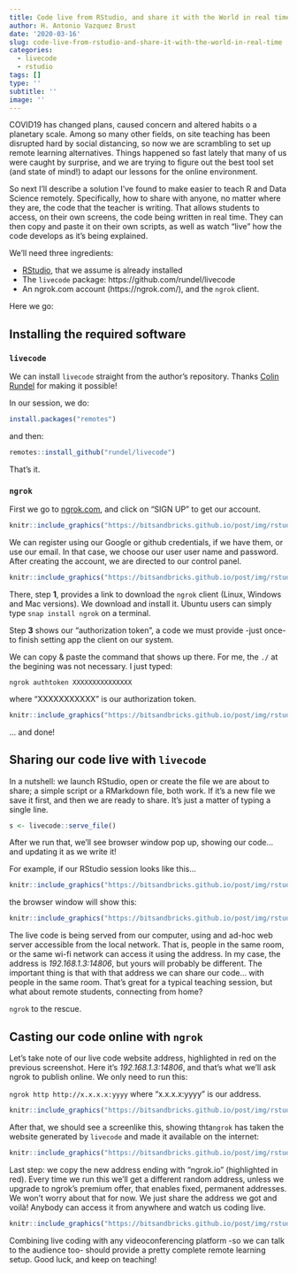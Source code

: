 ```yaml
---
title: Code live from RStudio, and share it with the World in real time
author: H. Antonio Vazquez Brust
date: '2020-03-16'
slug: code-live-from-rstudio-and-share-it-with-the-world-in-real-time
categories:
  - livecode
  - rstudio
tags: []
type: ''
subtitle: ''
image: ''
---
```


COVID19 has changed plans, caused concern and altered habits o a planetary scale. Among so many other fields, on site teaching has been disrupted hard by social distancing, so now we are scrambling to set up remote learning alternatives. Things happened so fast lately that many of us were caught by surprise, and we are trying to figure out the best tool set (and state of mind!) to adapt our lessons for the online environment.

So next I'll describe a solution I've found to make easier to teach R and Data Science remotely. Specifically, how to share with anyone, no matter where they are, the code that the teacher is writing. That allows students to access, on their own screens, the code being written in real time. They can then copy and paste it on their own scripts, as well as watch "live" how the code develops as it's being explained.

We'll need three ingredients:

- [RStudio](https://rstudio.com/), that we assume is already installed
- The `livecode` package: https://github.com/rundel/livecode
- An ngrok.com account (https://ngrok.com/), and the `ngrok` client. 

Here we go:


## Installing the required software

### `livecode`

We can install `livecode` straight from the author's repository. Thanks [Colin Rundel](https://twitter.com/rundel) for making it possible! 

In our session, we do:

```r
install.packages("remotes")
```

and then:

```r
remotes::install_github("rundel/livecode")
```

That's it. 

### `ngrok`

First we go to [ngrok.com](https://ngok.com), and click on "SIGN UP" to get our account.

```r
knitr::include_graphics("https://bitsandbricks.github.io/post/img/rstudio_livecode/ngrok_login.png")
```

We can register using our Google or github credentials, if we have them, or use our email. In that case, we choose our user user name and password. After creating the account, we are directed to our control panel.


```r
knitr::include_graphics("https://bitsandbricks.github.io/post/img/rstudio_livecode/ngrok_setup_install.png")
```

There, step __1__, provides a link to download the `ngrok` client (Linux, Windows and Mac versions). We download and install it. Ubuntu users can simply type  `snap install ngrok` on a terminal.

Step __3__ shows our "authorization token", a code we must provide -just once- to finish setting app the client on our system.

We can copy & paste the command that shows up there. For me, the `./` at the begining was not necessary. I just typed:

`ngrok authtoken XXXXXXXXXXXXXXX` 

where "XXXXXXXXXXX" is our authorization token.

```r
knitr::include_graphics("https://bitsandbricks.github.io/post/img/rstudio_livecode/ngrok_autorizar.png")
```

... and done!


## Sharing our code live with `livecode`

In a nutshell: we launch RStudio, open or create the file we are about to share; a simple script or a RMarkdown file, both work. If it's a new file we save it first, and then we are ready to share. It's just a matter of typing a single line.

```r
s <- livecode::serve_file()
```

After we run that, we'll see browser window pop up, showing our code... and updating it as we write it!

For example, if our RStudio session looks like this...

```r
knitr::include_graphics("https://bitsandbricks.github.io/post/img/rstudio_livecode/Rstudio_livecoding.png")
```

the browser window will show this:


```r
knitr::include_graphics("https://bitsandbricks.github.io/post/img/rstudio_livecode/Rstudio_livecoding_red_local.png")
```

The live code is being served from our computer, using and ad-hoc web server accessible from the local network. That is, people in the same room, or the same wi-fi network can access it using the address. In my case, the address is _192.168.1.3:14806_, but yours will probably be different. The important thing is that with that address we can share our code... with people in the same room. That's great for a typical teaching session, but what about remote students, connecting from home?

`ngrok` to the rescue.


## Casting our code online with `ngrok`

Let's take note of our live code website address, highlighted in red on the previous screenshot. Here it's _192.168.1.3:14806_, and that's what we'll ask ngrok to publish online. We only need to run this:

`ngrok http http://x.x.x.x:yyyy` where "x.x.x.x:yyyy" is our address.

```r
knitr::include_graphics("https://bitsandbricks.github.io/post/img/rstudio_livecode/ngrok_publicar.png")
```

After that, we should see a screenlike this, showing thta`ngrok` has taken the website generated by `livecode` and made it available on the internet: 

```r
knitr::include_graphics("https://bitsandbricks.github.io/post/img/rstudio_livecode/ngrok_activado.png")
```

Last step: we copy the new address ending with "ngrok.io" (highlighted in red). Every time we run this we'll get a different random address, unless we upgrade to ngrok's premium offer, that enables fixed, permanent addresses. We won't worry about that for now. We just share the address we got and voilà! Anybody can access it from anywhere and watch us coding live.

```r
knitr::include_graphics("https://bitsandbricks.github.io/post/img/rstudio_livecode/Rstudio_livecoding_internet.png")
```


Combining live coding with any videoconferencing platform -so we can talk to the audience too- should provide a pretty complete remote learning setup. Good luck, and keep on teaching!

